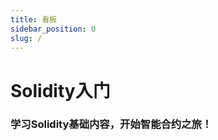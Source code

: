 ```yaml
---
title: 看板
sidebar_position: 0
slug: /
---
```



# Solidity入门
### 学习Solidity基础内容，开始智能合约之旅！
<PageMetadata
  title="Solidity入门"
  description="学习Solidity基础内容，开始智能合约之旅！"
  image="https://gateway.pinata.cloud/ipfs/Qmb9gVneY8LabnVTsjiitBFwbEVviwuP4EzztE4MVTRyzW/0.png"
/>
<QuizDashboard courseId={SOLIDITY_COURSE_ID}></QuizDashboard>